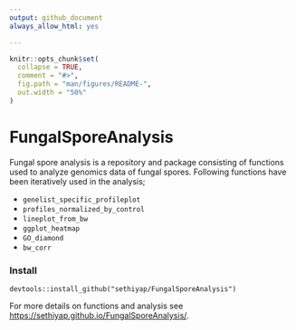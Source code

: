 ```yaml
---
output: github_document
always_allow_html: yes

---
```


<!-- README.md is generated from README.Rmd. Please edit that file -->

```r
knitr::opts_chunk$set(
  collapse = TRUE,
  comment = "#>",
  fig.path = "man/figures/README-",
  out.width = "50%"
)
```

# FungalSporeAnalysis

<!-- <!-- badges: start --> 
<!-- [![platform](https://img.shields.io/badge/R-%3E%20v3.5.1-brightgreen)](https://shields.io/category/platform-support) -->
<!-- <!-- badges: end -->


Fungal spore analysis is a repository and package consisting of functions used to analyze genomics data of fungal spores. Following functions have been iteratively used in the analysis;

- `genelist_specific_profileplot`
- `profiles_normalized_by_control`
- `lineplot_from_bw`
- `ggplot_heatmap`
- `GO_diamond`
- `bw_corr`

### Install

```
devtools::install_github("sethiyap/FungalSporeAnalysis")
```

For more details on functions and analysis see <https://sethiyap.github.io/FungalSporeAnalysis/>.

